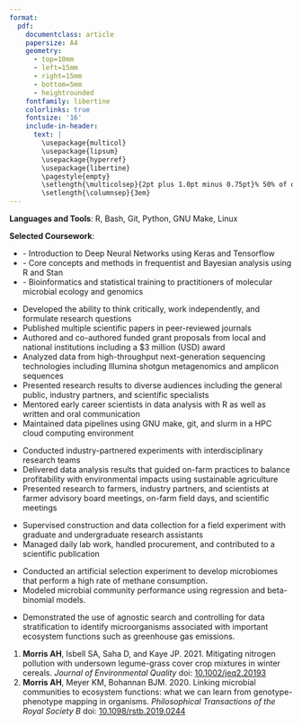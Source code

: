 ```yaml
---
format: 
  pdf: 
    documentclass: article
    papersize: A4
    geometry:
      - top=10mm
      - left=15mm
      - right=15mm
      - bottom=5mm
      - heightrounded
    fontfamily: libertine
    colorlinks: true
    fontsize: '16'
    include-in-header: 
      text: |
        \usepackage{multicol}
        \usepackage{lipsum}
        \usepackage{hyperref}
        \usepackage{libertine}
        \pagestyle{empty}
        \setlength{\multicolsep}{2pt plus 1.0pt minus 0.75pt}% 50% of original values
        \setlength{\columnsep}{3em}
---
```

<!-- TITLE -->
\begin{huge}\begin{center}{\bf Andrew Morris, PhD}\end{center}\end{huge}

<!-- CONTACT INFO -->
\begin{center}andrewmorris@mailbox.org ∙ \href{https://ahmorris.org}{Personal Website} ∙ \href{https://github.com/amorris28}{Github} ∙ \href{https://www.linkedin.com/in/andrew-morris-71033a41/}{LinkedIn}
\end{center}
\begin{center}Groton, Connecticut
\end{center}
<!-- \vspace{15pt} -->

<!-- EDUCATION: 1ST BULLET -->
\begin{large}
  {\bf EDUCATION}
  \vspace{3pt}
  \hrule
  
  {\bf PhD Biology}, (2022) {\it University of Oregon} \hfill Eugene, OR
  
\end{large}

<!-- EDUCATION: 2ND BULLET -->
\begin{large}

    {\bf MS Soil Science}, (2017) {\it The Pennsylvania State University} \hfill State College, PA
    
\end{large}

<!-- EDUCATION: 3RD BULLET -->
\begin{large}

{\bf BS Plant Sciences}, (2014) {\it Cornell University} \hfill Ithaca, NY

\end{large}

\vspace{3pt}

<!-- SKILLS -->
\begin{large}{\bf SKILLS}
  \vspace{3pt}
  \hrule
\end{large}
**Languages and Tools**: R, Bash, Git, Python, GNU Make, Linux

**Selected Coursework**: 
\vspace{-0.16cm}

* \textit{Machine Learning for Image Analysis} - Introduction to Deep Neural Networks using Keras and Tensorflow
* \textit{Advanced Biological Statistics I \& II} - Core concepts and methods in frequentist and Bayesian analysis using R and Stan
* \textit{Strategies and Techniques for Analyzing Microbial Community Population Structures} - Bioinformatics and statistical training to practitioners of molecular microbial ecology and genomics

<!-- EXPERIENCE : 1ST BULLET-->
\begin{large}{\bf EXPERIENCE}
  \vspace{3pt}
  \hrule
  
  {\bf \href{https://www.uoregon.edu}{University of Oregon}} \hfill Aug 2017-Present
  
  \vspace{-0.17cm}
  
  \textit{Post-doctoral Scholar (Mar 2022-Present)} \hfill Eugene, OR, USA
  
  \vspace{-0.17cm}

  \textit{NSF Graduate Research Fellow (Aug 2017-Mar 2022)}
  
\end{large}

* Developed the ability to think critically, work independently, and formulate research questions
* Published multiple scientific papers in peer-reviewed journals
* Authored and co-authored funded grant proposals from local and national institutions including a $3 million (USD) award
<!-- * Generated insights from large, heterogeneous data sets using machine learning, multivariate statistics, and mixed models -->
* Analyzed data from high-throughput next-generation sequencing technologies including Illumina shotgun metagenomics and amplicon sequences
* Presented research results to diverse audiences including the general public, industry partners, and scientific specialists
* Mentored early career scientists in data analysis with R as well as written and oral communication
* Maintained data pipelines using GNU make, git, and slurm in a HPC cloud computing environment 

\vspace{7pt}

<!-- EXPERIENCE : 2ND BULLET -->
\begin{large}

  {\bf \href{https://www.psu.edu/}{The Pennsylvania State University}} \hfill Aug 2015-Jul 2017

  \vspace{-0.17cm}
  
  \textit{Graduate Research Assistant} \hfill State College, PA, USA
  
\end{large}

* Conducted industry-partnered experiments with interdisciplinary research teams
* Delivered data analysis results that guided on-farm practices to balance profitability with environmental impacts using sustainable agriculture
* Presented research to farmers, industry partners, and scientists at farmer advisory board meetings, on-farm field days, and scientific meetings

\vspace{7pt}

<!-- EXPERIENCE : 3RD BULLET -->
\begin{large}
  \begin{multicols}{2}
    \begin{flushleft}{\bf \href{https://www.udel.edu/}{University of Delaware}}\end{flushleft}
    \begin{flushright}Feb 2015-Jul 2015\end{flushright}
  \end{multicols}
  \vspace{-0.17cm}
  \begin{multicols}{2}
    \begin{flushleft}\textit{Research Assistant}\end{flushleft}
    \begin{flushright}Newark, DE, USA\end{flushright}
  \end{multicols}
\end{large}
\vspace{-0.16cm}
* Supervised construction and data collection for a field experiment with graduate and undergraduate research assistants
* Managed daily lab work, handled procurement, and contributed to a scientific publication

\vspace{7pt}

<!-- PERSONAL PROJECTS : 1ST BULLET -->
\begin{large}
{\bf PROJECT PORTFOLIO}
  \vspace{3pt}
  \hrule
  
  \textit{\href{https://github.com/amorris28/artificial_ecosystem_selection/}{Prediction of greenhouse gas emissions from soil microbiome composition}} \hfill
    July 2023
    
  \vspace{-0.17cm}
\end{large}
* Conducted an artificial selection experiment to develop microbiomes that perform a high rate of methane consumption.
* Modeled microbial community performance using regression and beta-binomial models.

\vspace{7pt}

<!-- PERSONAL PROJECTS : 2ND BULLET -->
\begin{large}

  \textit{\href{https://github.com/amorris28/microbial_gwas/}{Applying genotype-phenotype mapping to microbial ecosystem functions}} \hfill
    March 2020
    
  \vspace{-0.17cm}
\end{large}
* Demonstrated the use of agnostic search and controlling for data stratification to identify microorganisms associated with important ecosystem functions such as greenhouse gas emissions.

\vspace{7pt}

<!-- PERSONAL PROJECTS : 3RD BULLET -->
\begin{large}
  \textit{\href{https://ahmorris.org/publications/}{Selected Publications}}
  \vspace{-0.17cm}
\end{large}
1.	**Morris AH**, Isbell SA, Saha D, and Kaye JP. 2021. Mitigating nitrogen pollution with undersown legume-grass cover crop mixtures in winter cereals. _Journal of Environmental Quality_ doi: [10.1002/jeq2.20193](https://www.doi.org/10.1002/jeq2.20193)
1.	**Morris AH**, Meyer KM, Bohannan BJM. 2020. Linking microbial communities to ecosystem functions: what we can learn from genotype-phenotype mapping in organisms. _Philosophical Transactions of the Royal Society B_ doi: [10.1098/rstb.2019.0244](https://www.doi.org/10.1098/rstb.2019.0244)
